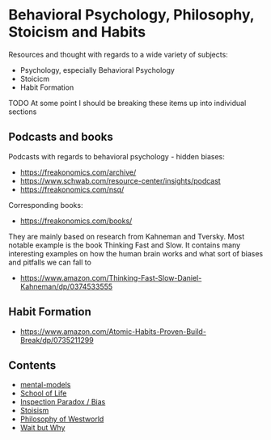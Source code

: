 = Behavioral Psychology, Philosophy, Stoicism and Habits =

Resources and thought with regards to a wide variety of subjects:

* Psychology, especially Behavioral Psychology
* Stoicicm
* Habit Formation

TODO At some point I should be breaking these items up into individual sections

== Podcasts and books ==

Podcasts with regards to behavioral psychology - hidden biases:

* https://freakonomics.com/archive/
* https://www.schwab.com/resource-center/insights/podcast
* https://freakonomics.com/nsq/

Corresponding books:

* https://freakonomics.com/books/

They are mainly based on research from Kahneman and Tversky. Most notable example
is the book Thinking Fast and Slow. It contains many interesting examples on how
the human brain works and what sort of biases and pitfalls we can fall to

* https://www.amazon.com/Thinking-Fast-Slow-Daniel-Kahneman/dp/0374533555

== Habit Formation ==

* https://www.amazon.com/Atomic-Habits-Proven-Build-Break/dp/0735211299


== Contents ==

* [[mental-models.wiki|mental-models]]
* [[school-of-life.wiki|School of Life]]
* [[inspection-bias.wiki|Inspection Paradox / Bias]]
* [[stoicism.wiki|Stoisism]]
* [[westworld.wiki|Philosophy of Westworld]]
* [[waitbutwhy.wiki|Wait but Why]]